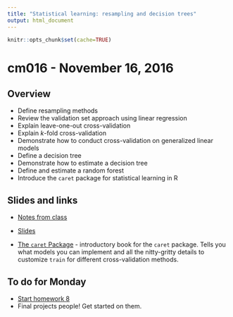```yaml
---
title: "Statistical learning: resampling and decision trees"
output: html_document
---
```


```r
knitr::opts_chunk$set(cache=TRUE)
```

# cm016 - November 16, 2016

## Overview

* Define resampling methods
* Review the validation set approach using linear regression
* Explain leave-one-out cross-validation
* Explain $k$-fold cross-validation
* Demonstrate how to conduct cross-validation on generalized linear models
* Define a decision tree
* Demonstrate how to estimate a decision tree
* Define and estimate a random forest
* Introduce the `caret` package for statistical learning in R

## Slides and links

* [Notes from class](stat_learning02.html)
* [Slides](extras/cm016_slides.html)

* [The `caret` Package](https://topepo.github.io/caret/) - introductory book for the `caret` package. Tells you what models you can implement and all the nitty-gritty details to customize `train` for different cross-validation methods.

## To do for Monday

* [Start homework 8](hw08-statistical_learning.html)
* Final projects people! Get started on them.

